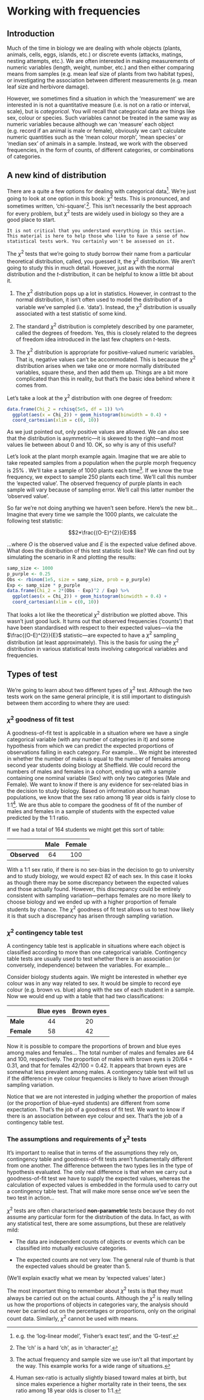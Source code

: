 # Working with frequencies

## Introduction

Much of the time in biology we are dealing with whole objects (plants, animals, cells, eggs, islands, etc.) or discrete events (attacks, matings, nesting attempts, etc.). We are often interested in making measurements of numeric variables (length, weight, number, etc.) and then either comparing means from samples (e.g. mean leaf size of plants from two habitat types), or investigating the association between different measurements (e.g. mean leaf size and herbivore damage).

However, we sometimes find a situation in which the ‘measurement’ we are interested in is not a quantitative measure (i.e. is not on a ratio or interval, scale), but is *categorical*. You will recall that categorical data are things like sex, colour or species. Such variables cannot be treated in the same way as numeric variables because although we can ‘measure’ each object (e.g. record if an animal is male or female), obviously we can’t calculate numeric quantities such as the ‘mean colour morph’, ‘mean species’ or ‘median sex’ of animals in a sample. Instead, we work with the observed frequencies, in the form of counts, of different categories, or combinations of categories.

## A new kind of distribution

There are a quite a few options for dealing with categorical data^[e.g. the 'log-linear model', 'Fisher's exact test', and the 'G-test'.]. We're just going to look at one option in this book: $\chi^2$ tests. This is pronounced, and sometimes written, 'chi-square'.^[The 'ch' is a hard 'ch', as in 'character'.]. This isn't necessarily the best approach for every problem, but $\chi^2$ tests are widely used in biology so they are a good place to start.

```block
It is not critical that you understand everything in this section. This material is here to help those who like to have a sense of how statistical tests work. You certainly won't be assessed on it.
```

The $\chi^2$ tests that we're going to study borrow their name from a particular theoretical distribution, called, you guessed it, the $\chi^2$ distribution. We aren't going to study this in much detail. However, just as with the normal distribution and the *t*-distribution, it can be helpful to know a little bit about it.

1. The $\chi^2$ distribution pops up a lot in statistics. However, in contrast to the normal distribution, it isn't often used to model the distribution of a variable we've sampled (i.e. 'data'). Instead, the $\chi^2$ distribution is usually associated with a test statistic of some kind.

3. The standard $\chi^2$ distribution is completely described by one parameter, called the degrees of freedom. Yes, this is closely related to the degrees of freedom idea introduced in the last few chapters on *t*-tests.

2. The $\chi^2$ distribution is appropriate for positive-valued numeric variables. That is, negative values can't be accommodated. This is because the $\chi^2$ distribution arises when we take one or more normally distributed variables, square these, and then add them up. Things are a bit more complicated than this in reality, but that's the basic idea behind where it comes from.

Let's take a look at the $\chi^2$ distribution with one degree of freedom:

```r
data.frame(Chi_2 = rchisq(5e5, df = 1)) %>%
  ggplot(aes(x = Chi_2)) + geom_histogram(binwidth = 0.4) + 
  coord_cartesian(xlim = c(0, 10))
```
As we just pointed out, only positive values are allowed. We can also see that the distribution is asymmetric---it is skewed to the right---and most values lie between about 0 and 10. OK, so why is any of this useful? 

Let's look at the plant morph example again. Imagine that we are able to take repeated samples from a population when the purple morph frequency is 25% . We'll take a sample of 1000 plants each time^[The actual frequency and sample size we use isn't all that important by the way. This example works for a wide range of situations.]. If we know the true frequency, we expect to sample 250 plants each time. We'll call this number the 'expected value'. The observed frequency of purple plants in each sample will vary because of sampling error. We'll call this latter number the 'observed value'. 

So far we're not doing anything we haven't seen before. Here's the new bit... Imagine that every time we sample the 1000 plants, we calculate the following test statistic:

$$2*\frac{(O-E)^{2}}{E}$$

...where $O$ is the observed value and $E$ is the expected value defined above. What does the distribution of this test statistic look like? We can find out by simulating the scenario in R and plotting the results:

```r
samp_size <- 1000
p_purple <- 0.25
Obs <- rbinom(1e5, size = samp_size, prob = p_purple)
Exp <- samp_size * p_purple
data.frame(Chi_2 = 2*(Obs - Exp)^2 / Exp) %>%
  ggplot(aes(x = Chi_2)) + geom_histogram(binwidth = 0.4) + 
  coord_cartesian(xlim = c(0, 10))
```

That looks a lot like the theoretical $\chi^2$ distribution we plotted above. This wasn't just good luck. It turns out that observed frequencies ('counts') that have been standardised with respect to their expected values---via the $\frac{(O-E)^{2}}{E}$ statistic---are expected to have a $\chi^2$ sampling distribution (at least approximately). This is the basis for using the $\chi^2$ distribution in various statistical tests involving categorical variables and frequencies.

## Types of test

We're going to learn about two different types of $\chi^2$ test. Although the two tests work on the same general principle, it is still important to distinguish between them according to where they are used:

### $\chi^{2}$ goodness of fit test

A goodness-of-fit test is applicable in a situation where we have a single categorical variable (with any number of categories in it) and some hypothesis from which we can predict the expected proportions of observations falling in each category. For example... 
We might be interested in whether the number of males is equal to the number of females among second year students doing biology at Sheffield. We could record the numbers of males and females in a cohort, ending up with a sample containing one nominal variable (Sex) with only two categories (Male and Female). We want to know if there is any evidence for sex-related bias in the decision to study biology. Based on information about human populations, we know that the sex ratio among 18 year olds is fairly close to 1:1^[Human sex-ratio is actually slightly biased toward males at birth, but since males experience a higher mortality rate in their teens, the sex ratio among 18 year olds is closer to 1:1.]. We are thus able to compare the goodness of fit of the number of males and females in a sample of students with the expected value predicted by the 1:1 ratio. 

If we had a total of 164 students we might get this sort of table:

               Male   Female
------------ ------- --------
**Observed**    64      100

With a 1:1 sex ratio, if there is no sex-bias in the decision to go to university and to study biology, we would expect 82 of each sex. In this case it looks as though there may be some discrepancy between the expected values and those actually found. However, this discrepancy could be entirely consistent with sampling variation---perhaps females are no more likely to choose biology and we ended up with a higher proportion of female students by chance. The $\chi^{2}$ goodness of fit test allows us to test how likely it is that such a discrepancy has arisen through sampling variation.

### $\chi^{2}$ contingency table test

A contingency table test is applicable in situations where each object is classified according to more than one categorical variable. Contingency table tests are usually used to test whether there is an association (or conversely, independence) between the variables. For example...

Consider biology students again. We might be interested in whether eye colour was in any way related to sex. It would be simple to record eye colour (e.g. brown vs. blue) along with the sex of each student in a sample. Now we would end up with a table that had two classifications:

               Blue eyes   Brown eyes
  ----------- ----------- ------------
  **Male**        44           20
  **Female**      58           42


Now it is possible to compare the proportions of brown and blue eyes among males and females... The total number of males and females are 64 and 100, respectively. The proportion of males with brown eyes is 20/64 = 0.31, and that for females 42/100 = 0.42. It appears that brown eyes are somewhat less prevalent among males. A contingency table test will tell us if the difference in eye colour frequencies is likely to have arisen through sampling variation.

Notice that we are not interested in judging whether the proportion of males (or the proportion of blue-eyed students) are different from some expectation. That's the job of a goodness of fit test. We want to know if there is an association between eye colour and sex. That's the job of a contingency table test.

### The assumptions and requirements of $\chi^{2}$ tests

It's important to realise that in terms of the assumptions they rely on, contingency table and goodness-of-fit tests aren't fundamentally different from one another. The difference between the two types lies in the type of hypothesis evaluated. The only real difference is that when we carry out a goodness-of-fit test we have to supply the expected values, whereas the calculation of expected values is embedded in the formula used to carry out a contingency table test. That will make more sense once we've seen the two test in action...

$\chi^{2}$ tests are often characterised **non-parametric** tests because they do not assume any particular form for the distribution of the data. In fact, as with any statistical test, there are some assumptions, but these are relatively mild:

*   The data are independent counts of objects or events which can be classified into mutually exclusive categories. 

*   The expected counts are not very low. The general rule of thumb is that the expected values should be greater than 5.

(We'll explain exactly what we mean by 'expected values' later.)

The most important thing to remember about $\chi^{2}$ tests is that they must always be carried out on the actual counts. Although the $\chi^{2}$ is really telling us how the proportions of objects in categories vary, the analysis should never be carried out on the percentages or proportions, only on the original count data. Similarly, $\chi^{2}$ cannot be used with means.






